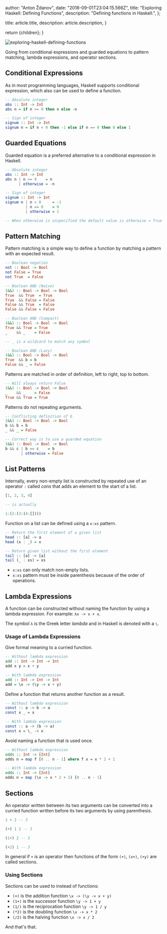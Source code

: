 
  author: "Anton Ždanov",
  date: "2018-09-01T23:04:15.566Z",
  title: "Exploring Haskell: Defining Functions",
  description: "Defining functions in Haskell.",
};

  title: article.title,
  description: article.description,
}

  return <ArticleLayout article={article}>{children}</ArticleLayout>;
}

<Image
  src={exploringHaskellDefiningFunctions}
  alt="exploring-haskell-defining-functions"
/>

Going from conditional expressions and guarded equations to pattern matching, lambda expressions, and operator sections.

## Conditional Expressions

As in most programming languages, Haskell supports conditional expression, which also can be used to define a function.

```haskell
-- Absolute integer
abs :: Int -> Int
abs n = if n >= 0 then n else -n

-- Sign of integer
signum :: Int -> Int
signum n = if n < 0 then -1 else if n == 0 then 0 else 1
```

## Guarded Equations

Guarded equation is a preferred alternative to a conditional expression in Haskell.

```haskell
-- Absolute integer
abs :: Int -> Int
abs n | n >= 0    = n
      | otherwise = -n

-- Sign of integer
signum :: Int -> Int
signum n | n < 0     = -1
         | n == 0    = 0
         | otherwise = 1

-- When otherwise is unspecified the default value is otherwise = True
```

## Pattern Matching

Pattern matching is a simple way to define a function by matching a pattern with an expected result.

```haskell
-- Boolean negation
not :: Bool -> Bool
not False = True
not True  = False

-- Boolean AND (Naive)
(&&) :: Bool -> Bool -> Bool
True  && True  = True
True  && False = False
False && True  = False
False && False = False

-- Boolean AND (Compact)
(&&) :: Bool -> Bool -> Bool
True && True = True
_    && _    = False

-- _ is a wildcard to match any symbol

-- Boolean AND (Lazy)
(&&) :: Bool -> Bool -> Bool
True  && b = b
False && _ = False
```

Patterns are matched in order of definition, left to right, top to bottom.

```haskell
-- Will always return False
(&&) :: Bool -> Bool -> Bool
_    && _    = False
True && True = True
```

Patterns do not repeating arguments.

```haskell
-- Conflicting definition of b
(&&) :: Bool -> Bool -> Bool
b && b = b
_ && _ = False

-- Correct way is to use a guarded equation
(&&) :: Bool -> Bool -> Bool
b && c | b == c    = b
       | otherwise = False
```

## List Patterns

Internally, every non-empty list is constructed by repeated use of an operator `:` called _cons_ that adds an element to the start of a list.

```haskell
[1, 2, 3, 4]

-- is actually

1:(2:(3:(4:[])))
```

Function on a list can be defined using a `x:xs` pattern.

```haskell
-- Return the first element of a given list
head :: [a] -> a
head (x : _) = x

-- Return given list without the first element
tail :: [a] -> [a]
tail (_ : xs) = xs
```

- `x:xs` can only match non-empty lists.
- `x:xs` pattern must be inside parenthesis because of the order of operations.

## Lambda Expressions

A function can be constructed without naming the function by using a lambda expression.
For example: `λx -> x + x`.

The symbol `λ` is the Greek letter _lambda_ and in Haskell is denoted with a `\`.

### Usage of Lambda Expressions

Give formal meaning to a curried function.

```haskell
-- Without lambda expression
add :: Int -> Int -> Int
add x y = x + y

-- With lambda expression
add :: Int -> Int -> Int
add = \x -> (\y -> x + y)
```

Define a function that returns another function as a result.

```haskell
-- Without lambda expression
const :: a -> b -> a
const x _ = x

-- With lambda expression
const :: a -> (b -> a)
const x = \_ -> x
```

Avoid naming a function that is used once.

```haskell
-- Without lambda expression
odds :: Int -> [Int]
odds n = map f [0 .. n - 1] where f x = x * 2 + 1

-- With lambda expression
odds :: Int -> [Int]
odds n = map (\x -> x * 2 + 1) [0 .. n - 1]
```

## Sections

An operator written between its two arguments can be converted into a curried function written before its two arguments by using parenthesis.

```haskell
1 + 2 -- 3

(+) 1 2 -- 3

(1+) 2 -- 3

(+2) 1 -- 3
```

In general if `+` is an operator then functions of the form `(+)`, `(x+)`, `(+y)` are called sections.

### Using Sections

Sections can be used to instead of functions:

- `(+)` is the addition function `\x -> (\y -> x + y)`
- `(1+)` is the successor function `\y -> 1 + y`
- `(1/)` is the reciprocation function `\y -> 1 / y`
- `(*2)` is the doubling function `\x -> x * 2`
- `(/2)` is the halving function `\x -> x / 2`

And that's that.
